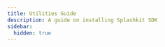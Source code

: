 ```yaml
---
title: Utilities Guide
description: A guide on installing Splashkit SDK
sidebar:
  hidden: true
---
```





<CardGrid stagger>

<LinkCard
    title="Animations 📽️"
    description="Examples & Guides"
    href="/installation/windows/mingw/"
/>
<LinkCard
title="Audio 🔉"
description="Examples & Guides"
href="/installation/windows/mingw/"
/>
<LinkCard
title="Camera 📷"
description="Examples & Guides"
href="/installation/windows/mingw/"
/>
<LinkCard
title="Database 📁"
description="Examples & Guides"
href="/installation/windows/mingw/"
/>

<LinkCard
title="Inputs 🖱️"
description="Examples & Guides"
href="/installation/macos/"
/>
<LinkCard
title="JSON 🗄️"
description="Examples & Guides"
href="/installation/macos/"
/>
<LinkCard
title="Networking 🌐"
description="Examples & Guides"
href="/installation/macos/"
/>
<LinkCard
title="Others 👾"
description="Examples & Guides"
href="/installation/macos/"
/>
<LinkCard
title="Starter 🗽"
description="Examples & Guides"
href="/installation/macos/"
/>
<LinkCard
title="Utilites ⚒️"
description="Examples & Guides"
href="/installation/macos/"
/>
</CardGrid>

<ScriptComp client:only />
